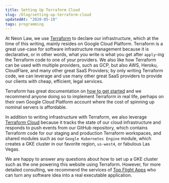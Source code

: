 ```yaml
---
title: Setting Up Terraform Cloud
slug: /blog/setting-up-terraform-cloud
updatedAt: "2020-05-19"
tags: programming
---
```


At Neon Law, we use [Terraform](https://terraform.io) to declare our
infrastructure, which at the time of this writing, mainly resides on Google
Cloud Platform. Terraform is a great use-case for software infrastructure
management because it is declarative, or in other words, what you write is
what you get after `apply`-ing the Terraform code to one of your providers.
We also like how Terraform can be used with multiple providers, such as GCP,
but also AWS, Heroku, CloudFlare, and many other great SaaS Providers; by
only writing Terraform code, we can leverage and use many other great SaaS
providers to provide our clients with cheap, efficient, legal services.

Terraform has great documentation on [how to get
started](https://www.terraform.io/intro/index.html) and we recommend anyone
doing so to implement Terraform in real life, perhaps on their own Google
Cloud Platform account where the cost of spinning up nominal servers is
affordable.

In addition to writing infrastructure with Terraform, we also leverage
[Terraform Cloud](https://app.terraform.io) because it tracks the state of
our cloud infrastructure and responds to push events from our GitHub
repository, which contains Terraform code for our staging and production
Terraform workspaces, and shared modules such as our
`Google Kubernetes Engine` module, which creates a GKE cluster in our
favorite region, `us-west4`, or fabulous Las Vegas.

We are happy to answer any questions about how to set up a GKE cluster such
as the one powering this website using Terraform. However, for more detailed
consulting, we recommend the services of [Top Flight
Apps](https://topflightapps.com/) who can turn any software idea into a real
executable application.
